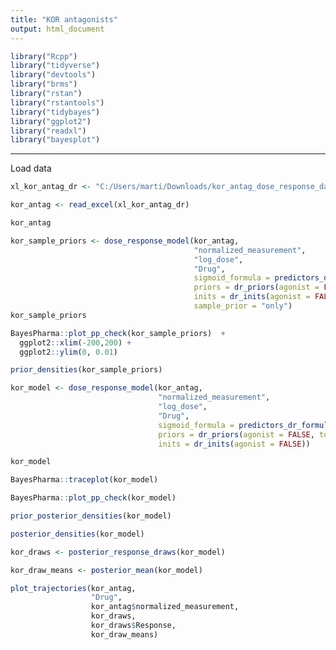 ```yaml
---
title: "KOR antagonists"
output: html_document
---
```



```r
library("Rcpp")
library("tidyverse")
library("devtools")
library("brms")
library("rstan")
library("rstantools")
library("tidybayes")
library("ggplot2")
library("readxl")
library("bayesplot")

```

---
Load data
```r
xl_kor_antag_dr <- "C:/Users/marti/Downloads/kor_antag_dose_response_data.xlsx"

kor_antag <- read_excel(xl_kor_antag_dr)

kor_antag
```

```r
kor_sample_priors <- dose_response_model(kor_antag, 
                                         "normalized_measurement", 
                                         "log_dose", 
                                         "Drug",
                                         sigmoid_formula = predictors_dr_formula(),
                                         priors = dr_priors(agonist = FALSE, top = 100),
                                         inits = dr_inits(agonist = FALSE),
                                         sample_prior = "only")
kor_sample_priors
```

```r
BayesPharma::plot_pp_check(kor_sample_priors)  + 
  ggplot2::xlim(-200,200) +
  ggplot2::ylim(0, 0.01)
```

```r
prior_densities(kor_sample_priors)
```


```r
kor_model <- dose_response_model(kor_antag, 
                                 "normalized_measurement", 
                                 "log_dose", 
                                 "Drug",
                                 sigmoid_formula = predictors_dr_formula(),
                                 priors = dr_priors(agonist = FALSE, top = 100),
                                 inits = dr_inits(agonist = FALSE))

kor_model
```

```r
BayesPharma::traceplot(kor_model) 
```

```r
BayesPharma::plot_pp_check(kor_model)
```

```r
prior_posterior_densities(kor_model)
```

```r
posterior_densities(kor_model)
```

```r

kor_draws <- posterior_response_draws(kor_model)

kor_draw_means <- posterior_mean(kor_model)

plot_trajectories(kor_antag,
                  "Drug",
                  kor_antag$normalized_measurement,
                  kor_draws,
                  kor_draws$Response,
                  kor_draw_means)


```
